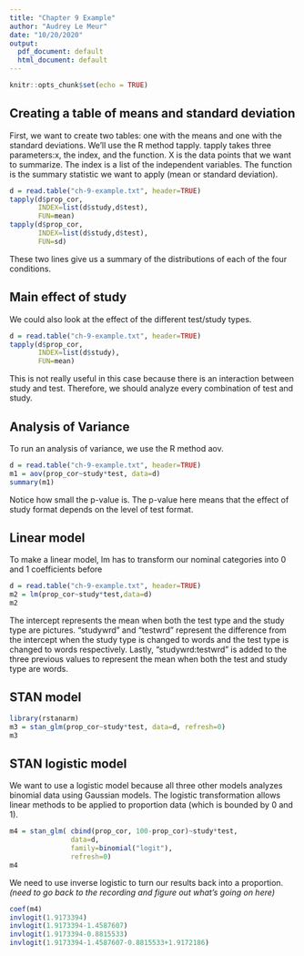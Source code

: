 ```yaml
---
title: "Chapter 9 Example"
author: "Audrey Le Meur"
date: "10/20/2020"
output:
  pdf_document: default
  html_document: default
---
```


```r
knitr::opts_chunk$set(echo = TRUE)
```

## Creating a table of means and standard deviation

First, we want to create two tables: one with the means and one with the standard deviations. We'll use the R method tapply. tapply takes three parameters:x, the index, and the function. X is the data points that we want to summarize. The index is a list of the independent variables. The function is the summary statistic we want to apply (mean or standard deviation).

```r
d = read.table("ch-9-example.txt", header=TRUE)
tapply(d$prop_cor, 
       INDEX=list(d$study,d$test), 
       FUN=mean)
tapply(d$prop_cor, 
       INDEX=list(d$study,d$test), 
       FUN=sd)

```

These two lines give us a summary of the distributions of each of the four conditions.

## Main effect of study

We could also look at the effect of the different test/study types.

```r
d = read.table("ch-9-example.txt", header=TRUE)
tapply(d$prop_cor, 
       INDEX=list(d$study), 
       FUN=mean)
```

This is not really useful in this case because there is an interaction between study and test. Therefore, we should analyze every combination of test and study.

## Analysis of Variance

To run an analysis of variance, we use the R method aov.

```r
d = read.table("ch-9-example.txt", header=TRUE)
m1 = aov(prop_cor~study*test, data=d)
summary(m1)
```

Notice how small the p-value is. The p-value here means that the effect of study format depends on the level of test format.

## Linear model

To make a linear model, lm has to transform our nominal categories into 0 and 1 coefficients before 

```r
d = read.table("ch-9-example.txt", header=TRUE)
m2 = lm(prop_cor~study*test,data=d)
m2
```

The intercept represents the mean when both the test type and the study type are pictures. "studywrd" and "testwrd" represent the difference from the intercept when the study type is changed to words and the test type is changed to words respectively. Lastly, "studywrd:testwrd" is added to the three previous values to represent the mean when both the test and study type are words.

## STAN model

```r
library(rstanarm)
m3 = stan_glm(prop_cor~study*test, data=d, refresh=0)
m3
```

## STAN logistic model

We want to use a logistic model because all three other models analyzes binomial data using Gaussian models. The logistic transformation allows linear methods to be applied to proportion data (which is bounded by 0 and 1).

```r
m4 = stan_glm( cbind(prop_cor, 100-prop_cor)~study*test,
               data=d,
               family=binomial("logit"),
               refresh=0)
m4
```

We need to use inverse logistic to turn our results back into a proportion. *(need to go back to the recording and figure out what's going on here)*

```r
coef(m4)
invlogit(1.9173394)
invlogit(1.9173394-1.4587607)
invlogit(1.9173394-0.8815533)
invlogit(1.9173394-1.4587607-0.8815533+1.9172186)
```

